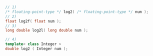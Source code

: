```cpp
// 1)
/* floating-point-type */ log2( /* floating-point-type */ num );
// 2)
float log2f( float num );
// 3)
long double log2l( long double num );
```
```cpp title="Additional Overloads"
// 4)
template< class Integer >
double log2 ( Integer num );
```